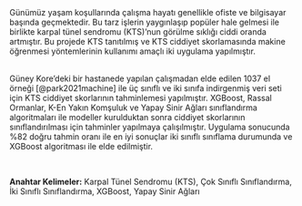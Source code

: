 Günümüz yaşam koşullarında çalışma hayatı genellikle ofiste ve bilgisayar başında geçmektedir. Bu tarz işlerin yaygınlaşıp popüler hale gelmesi ile birlikte karpal tünel sendromu (KTS)'nun görülme sıklığı ciddi oranda artmıştır. Bu projede KTS tanıtılmış ve KTS ciddiyet skorlamasında makine öğrenmesi yöntemlerinin kullanımı amaçlı iki uygulama yapılmıştır.  
\  
\par
Güney Kore’deki bir hastanede yapılan çalışmadan elde edilen 1037 el örneği [@park2021machine] ile üç sınıflı ve iki sınıfa indirgenmiş veri seti için KTS ciddiyet skorlarının tahminlemesi yapılmıştır. XGBoost, Rassal Ormanlar, K-En Yakın Komşuluk ve Yapay Sinir Ağları sınıflandırma algoritmaları ile modeller kurulduktan sonra ciddiyet skorlarının sınıflandırılması için tahminler yapılmaya çalışılmıştır. Uygulama sonucunda %82 doğru tahmin oranı ile en iyi sonuçlar iki sınıflı sınıflama durumunda ve XGBoost algoritması ile elde edilmiştir.  

\  

**Anahtar Kelimeler:** Karpal Tünel Sendromu (KTS), Çok Sınıflı Sınıflandırma, İki Sınıflı Sınıflandırma, XGBoost, Yapay Sinir Ağları
 <!-- 
 Türkçe anahtar kelimeler küçük harfler ile(özel isimler hariç). virgülle ayır, en az üç tane. 
 -->
